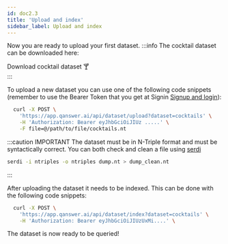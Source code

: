 ```yaml
---
id: doc2.3
title: 'Upload and index'
sidebar_label: Upload and index
---
```


Now you are ready to upload your first dataset. 
:::info
The cocktail dataset can be downloaded here:
<div style={{ display: 'flex', justifyContent: 'center' }}>
    <Link
        target="_blank"
        to='/cocktails.nt'
        className="button button--primary button--lg"
        style={{ textDecoration: 'none ' }}
    >
        Download cocktail dataset 🍸
    </Link>
</div>
:::

To upload a new dataset you can use one of the following code snippets (remember to use the Bearer Token that you get at Signin [Signup and login](/docs/doc2.2)):


  ```bash
    curl -X POST \
      'https://app.qanswer.ai/api/dataset/upload?dataset=cocktails' \
      -H 'Authorization: Bearer eyJhbGciOiJIUz .....' \
      -F file=@/path/to/file/cocktails.nt 
  ```


:::caution IMPORTANT
The dataset must be in N-Triple format and must be syntactically correct. You can both check and clean a file using [serdi](https://drobilla.net/software/serd)

```bash
serdi -i ntriples -o ntriples dump.nt > dump_clean.nt
```
:::



After uploading the dataset it needs to be indexed. This can be done with the following code snippets:


  ```bash
    curl -X POST \
      'https://app.qanswer.ai/api/dataset/index?dataset=cocktails' \
      -H 'Authorization: Bearer eyJhbGciOiJIUzUxMi....' \
  ```


The dataset is now ready to be queried!
